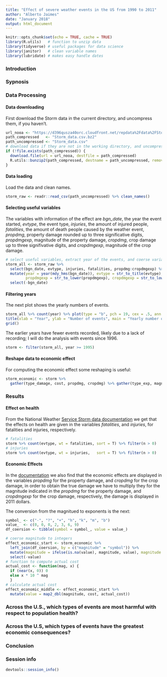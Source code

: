 ```yaml
---
title: "Effect of severe weather events in the US from 1990 to 2011"
author: "Alberto Jaimes"
date: "January 2018"
output: html_document
---
```


```r
knitr::opts_chunk$set(echo = TRUE, cache = TRUE)
library(R.utils)   # function to unzip data
library(tidyverse) # useful packages for data science
library(janitor)   # clean variable names
library(lubridate) # makes easy handle dates
```

### Introduction  

### Sypnosis  

### Data Processing  

#### Data downloading  

First download the Storm data in the current directory, and uncompress them, if you haven't.

```r
url_nooa <- "https://d396qusza40orc.cloudfront.net/repdata%2Fdata%2FStormData.csv.bz2"
path_compressed   <- "Storm_data.csv.bz2"
path_uncompressed <- "Storm_data.csv"
# download data if they are not in the working directory, and uncompress them
if (!file.exists(path_compressed)) {
  download.file(url = url_nooa, destfile = path_compressed)
  R.utils::bunzip2(path_compressed, destname = path_uncompressed, remove = FALSE)
}
```

#### Data loading  

Load the data and clean names.

```r
storm_raw <- readr::read_csv(path_uncompressed) %>% clean_names()
```

#### Selecting useful variables  

The variables with information of the effect are *bgn_date*, the year the event started, *evtype*, the event type, *injuries*, the amount of injured people, *fatalities*, the amount of death people caused by the weather event, *propdmg*, property damage rounded up to three significative digits, *propdmgexp*, magnitude of the property damage, *cropdmg*, crop damage up to three signifivative digits, and *cropdmgexp*, magnitude of the crop damage.

```r
# select useful variables, extract year of the events, and coerse variables
storm_all <- storm_raw %>% 
  select(bgn_date, evtype, injuries, fatalities, propdmg:cropdmgexp) %>% 
  mutate(year = year(mdy_hms(bgn_date)), evtype = str_to_title(evtype), 
         propdmgexp = str_to_lower(propdmgexp), cropdmgexp = str_to_lower(cropdmgexp)) %>%
  select(-bgn_date)
```  

#### Filtering years  

The next plot shows the yearly numbers of events.

```r
storm_all %>% count(year) %>% plot(type = "b", pch = 19, cex = .5, ann = FALSE)
title(xlab = "Year", ylab = "Number of events", main = "Yearly number of events")
grid()
```

The earlier years have fewer events recorded, likely due to a lack of recording; I will do the analysis with events since 1996.

```r
storm <- filter(storm_all, year >= 1995)
```

#### Reshape data to economic effect  

For computing the economic effect some reshaping is useful:  
```r
storm_economic <- storm %>% 
  gather(type_damage, cost, propdmg, cropdmg) %>% gather(type_exp, magnitude, propdmgexp, cropdmgexp)
```



### Results  

#### Effect on health  

From the National Weather [Service Storm data documentation][documentation] we get that the effects on health are given in the variables *fatalities*, and *injuries*, for fatalities and injuries, respectively.  

```r
# fatalities
storm %>% count(evtype, wt = fatalities, sort = T) %>% filter(n > 0)
# injuries
storm %>% count(evtype, wt = injuries,   sort = T) %>% filter(n > 0)
```

#### Economic Effects  

In the [documentation][documentation] we also find that the economic effects are displayed in the variables *propdmg* for the property damage, and *cropdmg* for the crop damage, in order to obtain the true damage we have to multiply they for the magnitude indicated in the *propdmg* for the property damage, and *cropdmgexp* for the crop damage, respectively, the damage is displayed in 2011 dollars.  

The conversion from the magnitued to exponents is the next:

```r
symbol_ <- c("-", "?", "+", "h", "k", "m", "b")
value_  <- c(0, 0, 0, 2, 3, 6, 9)
df_coersion <- tibble(symbol = symbol_, value = value_)
```

```r
# coerse magnitude to integers
effect_economic_start <- storm_economic %>% 
  left_join(df_coersion, by = c("magnitude" = "symbol")) %>% 
  mutate(magnitude = ifelse(is.na(value), magnitude, value), magnitude = coalesce(magnitude, "0") %>% as.integer()) %>% 
  select(-value)
# function to compute actual cost
actual_cost <- function(mag, x) {
  if (near(x, 0)) 0 
  else x * 10 ^ mag
  }
# calculate actual cost
effect_economic_middle <- effect_economic_start %>% 
  mutate(value = map2_dbl(magnitude, cost, actual_cost))
```


### Across the U.S., which types of events are most harmful with respect to population health?  

### Across the U.S,  which types of events have the greatest economic consequences?

### Conclusion  

### Session info  

```r
devtools::session_info()
```



[documentation]: https://d396qusza40orc.cloudfront.net/repdata%2Fpeer2_doc%2Fpd01016005curr.pdf
